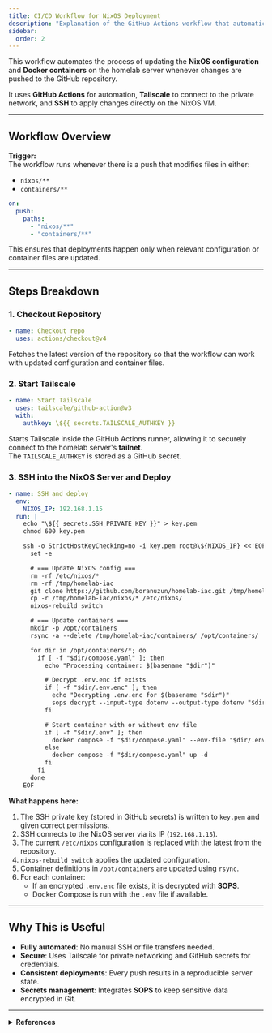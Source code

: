 ```yaml
---
title: CI/CD Workflow for NixOS Deployment
description: "Explanation of the GitHub Actions workflow that automatically deploys NixOS configuration and updates containers."
sidebar:
  order: 2
---
```


This workflow automates the process of updating the **NixOS configuration** and **Docker containers** on the homelab server whenever changes are pushed to the GitHub repository.

It uses **GitHub Actions** for automation, **Tailscale** to connect to the private network, and **SSH** to apply changes directly on the NixOS VM.

---

## Workflow Overview

**Trigger:**  
The workflow runs whenever there is a push that modifies files in either:

- `nixos/**`
- `containers/**`

```yaml
on:
  push:
    paths:
      - "nixos/**"
      - "containers/**"
```

This ensures that deployments happen only when relevant configuration or container files are updated.

---

## Steps Breakdown

### 1. Checkout Repository

```yaml
- name: Checkout repo
  uses: actions/checkout@v4
```

Fetches the latest version of the repository so that the workflow can work with updated configuration and container files.

### 2. Start Tailscale

```yaml
- name: Start Tailscale
  uses: tailscale/github-action@v3
  with:
    authkey: \${{ secrets.TAILSCALE_AUTHKEY }}
```

Starts Tailscale inside the GitHub Actions runner, allowing it to securely connect to the homelab server's **tailnet**.  
The `TAILSCALE_AUTHKEY` is stored as a GitHub secret.

### 3. SSH into the NixOS Server and Deploy

```yaml
- name: SSH and deploy
  env:
    NIXOS_IP: 192.168.1.15
  run: |
    echo "\${{ secrets.SSH_PRIVATE_KEY }}" > key.pem
    chmod 600 key.pem

    ssh -o StrictHostKeyChecking=no -i key.pem root@\${NIXOS_IP} <<'EOF'
      set -e

      # === Update NixOS config ===
      rm -rf /etc/nixos/*
      rm -rf /tmp/homelab-iac
      git clone https://github.com/boranuzun/homelab-iac.git /tmp/homelab-iac
      cp -r /tmp/homelab-iac/nixos/* /etc/nixos/
      nixos-rebuild switch

      # === Update containers ===
      mkdir -p /opt/containers
      rsync -a --delete /tmp/homelab-iac/containers/ /opt/containers/

      for dir in /opt/containers/*; do
        if [ -f "$dir/compose.yaml" ]; then
          echo "Processing container: $(basename "$dir")"

          # Decrypt .env.enc if exists
          if [ -f "$dir/.env.enc" ]; then
            echo "Decrypting .env.enc for $(basename "$dir")"
            sops decrypt --input-type dotenv --output-type dotenv "$dir/.env.enc" > "$dir/.env"
          fi

          # Start container with or without env file
          if [ -f "$dir/.env" ]; then
            docker compose -f "$dir/compose.yaml" --env-file "$dir/.env" up -d
          else
            docker compose -f "$dir/compose.yaml" up -d
          fi
        fi
      done
    EOF
```

**What happens here:**

1. The SSH private key (stored in GitHub secrets) is written to `key.pem` and given correct permissions.
2. SSH connects to the NixOS server via its IP (`192.168.1.15`).
3. The current `/etc/nixos` configuration is replaced with the latest from the repository.
4. `nixos-rebuild switch` applies the updated configuration.
5. Container definitions in `/opt/containers` are updated using `rsync`.
6. For each container:
   - If an encrypted `.env.enc` file exists, it is decrypted with **SOPS**.
   - Docker Compose is run with the `.env` file if available.

---

## Why This is Useful

- **Fully automated**: No manual SSH or file transfers needed.
- **Secure**: Uses Tailscale for private networking and GitHub secrets for credentials.
- **Consistent deployments**: Every push results in a reproducible server state.
- **Secrets management**: Integrates **SOPS** to keep sensitive data encrypted in Git.

---

<details>
  <summary>
    <strong>References</strong>
  </summary>

  <ol>  
    <li><a href="https://docs.github.com/en/actions" target="_blank" rel="noopener noreferrer">GitHub Actions Documentation</a></li>
    <li><a href="https://github.com/tailscale/github-action" target="_blank" rel="noopener noreferrer">Tailscale GitHub Action</a></li>
  </ol>
</details>
